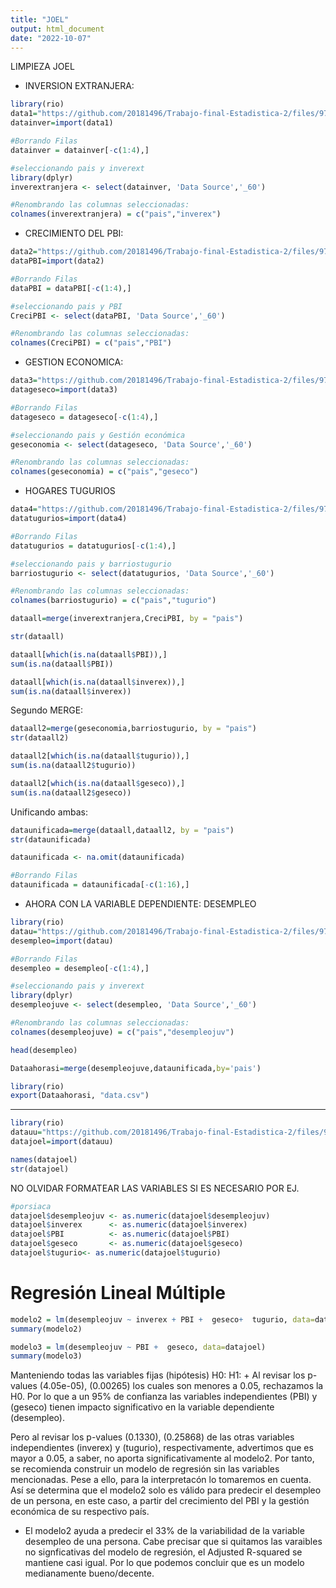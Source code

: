 ---
title: "JOEL"
output: html_document
date: "2022-10-07"
---



LIMPIEZA JOEL


  - INVERSION EXTRANJERA:
  
```{r}
library(rio)
data1="https://github.com/20181496/Trabajo-final-Estadistica-2/files/9737725/inverex.csv"
datainver=import(data1)
```

```{r}
#Borrando Filas 
datainver = datainver[-c(1:4),]

#seleccionando pais y inverext
library(dplyr)
inverextranjera <- select(datainver, 'Data Source','_60') 

#Renombrando las columnas seleccionadas:
colnames(inverextranjera) = c("pais","inverex")
```


  - CRECIMIENTO DEL PBI:
  
```{r}
data2="https://github.com/20181496/Trabajo-final-Estadistica-2/files/9737728/PBI.csv"
dataPBI=import(data2)
```

```{r}
#Borrando Filas 
dataPBI = dataPBI[-c(1:4),]

#seleccionando pais y PBI
CreciPBI <- select(dataPBI, 'Data Source','_60') 

#Renombrando las columnas seleccionadas:
colnames(CreciPBI) = c("pais","PBI")
```


  - GESTION ECONOMICA:
  
```{r}
data3="https://github.com/20181496/Trabajo-final-Estadistica-2/files/9737726/geseco.csv"
datageseco=import(data3)
```

```{r}
#Borrando Filas 
datageseco = datageseco[-c(1:4),]

#seleccionando pais y Gestión económica
geseconomia <- select(datageseco, 'Data Source','_60') 

#Renombrando las columnas seleccionadas:
colnames(geseconomia) = c("pais","geseco")
```


  - HOGARES TUGURIOS
```{r}
data4="https://github.com/20181496/Trabajo-final-Estadistica-2/files/9737723/tugurio.csv"
datatugurios=import(data4)
```

```{r}
#Borrando Filas 
datatugurios = datatugurios[-c(1:4),]

#seleccionando pais y barriostugurio
barriostugurio <- select(datatugurios, 'Data Source','_60') 

#Renombrando las columnas seleccionadas:
colnames(barriostugurio) = c("pais","tugurio")
```



```{r}
dataall=merge(inverextranjera,CreciPBI, by = "pais")

str(dataall)
```

```{r}
dataall[which(is.na(dataall$PBI)),]
sum(is.na(dataall$PBI))
```

```{r}
dataall[which(is.na(dataall$inverex)),]
sum(is.na(dataall$inverex))
```

  Segundo MERGE:
```{r}
dataall2=merge(geseconomia,barriostugurio, by = "pais")
str(dataall2)
```
```{r}
dataall2[which(is.na(dataall$tugurio)),]
sum(is.na(dataall2$tugurio))
```

```{r}
dataall2[which(is.na(dataall$geseco)),]
sum(is.na(dataall2$geseco))
```


Unificando ambas:
```{r}
dataunificada=merge(dataall,dataall2, by = "pais")
str(dataunificada)
```
```{r}
dataunificada <- na.omit(dataunificada)
```

```{r}
#Borrando Filas 
dataunificada = dataunificada[-c(1:16),]
```

  - AHORA CON LA VARIABLE DEPENDIENTE: DESEMPLEO 
  
```{r}
library(rio)
datau="https://github.com/20181496/Trabajo-final-Estadistica-2/files/9739394/desempleo.csv"
desempleo=import(datau)
```

```{r}
#Borrando Filas 
desempleo = desempleo[-c(1:4),]

#seleccionando pais y inverext
library(dplyr)
desempleojuve <- select(desempleo, 'Data Source','_60') 

#Renombrando las columnas seleccionadas:
colnames(desempleojuve) = c("pais","desempleojuv")
```


```{r}
head(desempleo)
```

```{r}
Dataahorasi=merge(desempleojuve,dataunificada,by='pais')
```


```{r}
library(rio)
export(Dataahorasi, "data.csv")
```


-----------------------------------------------------------------------



```{r}
library(rio)
datauu="https://github.com/20181496/Trabajo-final-Estadistica-2/files/9739410/data.csv"
datajoel=import(datauu)
```

```{r}
names(datajoel)
str(datajoel)
```
NO OLVIDAR FORMATEAR LAS VARIABLES SI ES NECESARIO POR EJ.
```{r}
#porsiaca
datajoel$desempleojuv <- as.numeric(datajoel$desempleojuv)
datajoel$inverex      <- as.numeric(datajoel$inverex)
datajoel$PBI          <- as.numeric(datajoel$PBI)
datajoel$geseco       <- as.numeric(datajoel$geseco)
datajoel$tugurio<- as.numeric(datajoel$tugurio)
```


# Regresión Lineal Múltiple
```{r}
modelo2 = lm(desempleojuv ~ inverex + PBI +  geseco+  tugurio, data=datajoel)
summary(modelo2)
```

```{r}
modelo3 = lm(desempleojuv ~ PBI +  geseco, data=datajoel)
summary(modelo3)
```


Manteniendo todas las variables fijas
(hipótesis)	H0:
			H1:
+ Al revisar los p-values (4.05e-05), (0.00265) los cuales son menores a 0.05, rechazamos la H0. Por lo que a un 95% de confianza las variables independientes (PBI) y (geseco) tienen impacto significativo en la variable dependiente (desempleo). 

Pero al revisar los p-values (0.1330), (0.25868) de las otras variables independientes (inverex) y (tugurio), respectivamente, advertimos que es mayor a 0.05, a saber, no aporta significativamente al modelo2. Por tanto, se recomienda construir un modelo de regresión sin las variables mencionadas. Pese a ello, para la interpretacón lo tomaremos en cuenta. Así se determina que el modelo2 solo es válido para predecir el desempleo de un persona, en este caso, a partir del crecimiento del PBI y la gestión económica de su respectivo país. 

  + El modelo2 ayuda a predecir el 33% de la variabilidad de la variable desempleo de una persona. Cabe precisar que si quitamos las varaibles no signficativas del modelo de regresión, el Adjusted R-squared se mantiene casi igual. Por lo que podemos concluir que es un modelo medianamente bueno/decente.
  
  